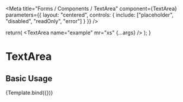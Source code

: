 

<Meta
  title="Forms / Components / TextArea"
  component={TextArea}
  parameters={{
    layout: "centered",
    controls: {
    include: ["placeholder", "disabled", "readOnly", "error"]
    }
  }}
/>

  return(
    <TextArea name="example" mr="xs" {...args} />
  );
}

# TextArea

## Basic Usage

<Canvas>
  <Story args={{ disabled: false, placeholder: "Example" }} name="TextArea">
    {Template.bind({})}
  </Story>
</Canvas>
